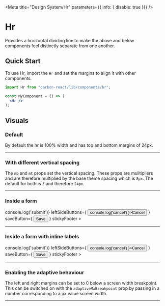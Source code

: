 

<Meta
  title="Design System/Hr"
  parameters={{ info: { disable: true }}}
/>

# Hr
Provides a horizontal dividing line to make the above and below components feel distinctly separate from one another.

## Quick Start

To use Hr, import the `Hr` and set the margins to align it with other components.

```jsx
import Hr from "carbon-react/lib/components/hr";

const MyComponent = () => (
  <Hr />
);
```

## Visuals

### Default
By default the hr is 100% width and has top and bottom margins of 24px.

<Preview>
  <Story name="default">
    <Hr />
  </Story>
</Preview>

### With different vertical spacing 
The `mb` and `mt` props set the vertical spacing. These props are mulitipliers and are therefore multiplied by the base theme spacing which is `8px`. The default for both is `3` and therefore `24px`.

<Preview>
  <Story name="different spacing">
    <Hr mt={7} mb={7} />
  </Story>
</Preview>

### Inside a form

<Preview>
  <Story name="Inside a form">
    <Form
      onSubmit={ () => console.log('submit')}
      leftSideButtons={ <Button onClick={ () => console.log('cancel') }>Cancel</Button> }
      saveButton={ <Button buttonType='primary' type="submit">Save</Button> }
      stickyFooter
    >
      <Textbox label="Textbox" />
      <Textbox label="Textbox" />
      <Hr mb={7} mt={7} />
      <Textbox label="Textbox" />
    </Form>
  </Story> 
</Preview>

### Inside a form with inline labels

<Preview>
  <Story name="Inside a form with inline labels">
    <Form
      onSubmit={ () => console.log('submit')}
      leftSideButtons={ <Button onClick={ () => console.log('cancel') }>Cancel</Button> }
      saveButton={ <Button buttonType='primary' type="submit">Save</Button> }
      stickyFooter
    >
      <Textbox label="Textbox" labeAlign="right" labelInline labelWidth={10} inputWidth={50} />
      <Textbox label="Textbox" labeAlign="right"  labelInline labelWidth={10} inputWidth={50} />
      <Hr mb={7} mt={7} ml="10%" mr="40%" />
      <Textbox label="Textbox" labeAlign="right"  labelInline labelWidth={10} inputWidth={50}  />
    </Form>
  </Story> 
</Preview>

### Enabling the adaptive behaviour
The left and right margins can be set to 0 below a screen width breakpoint. This can be switched on with the `adaptiveMxBreakpoint` prop by passing in a number corresponding to a px value screen width.

<Preview>
  <Story name="Enabling adaptive behaviour" parameters={{ chromatic: { disable: true }}}>
    <Hr mb={7} mt={7} ml="10%" mr="40%" adaptiveMxBreakpoint={960} />
  </Story> 
</Preview>